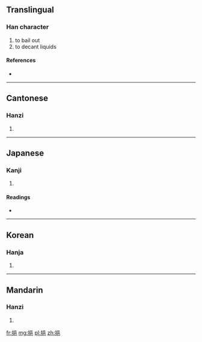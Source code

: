 ==Translingual==

===Han character===
{{Han char|rn=64|rad=手|as=07|sn=10|four=5601<sub>7</sub>|canj=手口日山 (QRAU)}}

# to bail out
# to decant liquids

====References====
* {{Han ref|kx=0432.030|dkj=12105|dj=0781.110|hdz=31883.060|uh=6339|ud=25401|bh=D1BA|bd=53690}}

----

==Cantonese==

===Hanzi===
{{yue-hanzi|jyut=|y=yap1}}

# {{defn|lang=yue|sort=手07}}

----

==Japanese==

===Kanji===
{{ja-kanji|grade=|rs=手07}}

# {{defn|lang=ja|sort=手07}}

====Readings====
* {{ja-readings|on=[[ゆう]] (yū), [[おう]] (ō)|kun=[[くむ]] (kumu)}}

----

==Korean==

===Hanja===
{{ko-hanja|hangeul=읍|eumhun=|rv=eup|mr=ŭp|y=up}}

# {{defn|lang=ko|sort=手07}}

----

==Mandarin==

===Hanzi===
{{cmn-hanzi|pin=[[yì]] ([[yi4]])|wg=i<sup>4</sup>}}

# {{defn|lang=cmn|sort=手07}}

[[fr:挹]]
[[mg:挹]]
[[pl:挹]]
[[zh:挹]]